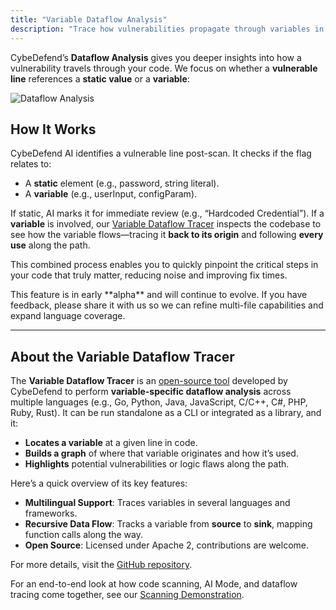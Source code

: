 ```yaml
---
title: "Variable Dataflow Analysis"
description: "Trace how vulnerabilities propagate through variables in your code using CybeDefend AI and our open-source Variable Dataflow Tracer."
---
```


CybeDefend’s **Dataflow Analysis** gives you deeper insights into how a vulnerability travels through your code. We focus on whether a **vulnerable line** references a **static value** or a **variable**:

<Frame>
  <img src="/images/get-started/general-information/dataflow-analysis.png" alt="Dataflow Analysis" style={{ borderRadius: '0.5rem' }} />
</Frame>

## How It Works

CybeDefend AI identifies a vulnerable line post-scan. It checks if the flag relates to:
  - A **static** element (e.g., password, string literal).  
  - A **variable** (e.g., userInput, configParam).

If static, AI marks it for immediate review (e.g., “Hardcoded Credential”).
If a **variable** is involved, our [Variable Dataflow Tracer](https://github.com/CybeDefend/variable-dataflow-tracer) inspects the codebase to see how the variable flows—tracing it **back to its origin** and following **every use** along the path.

This combined process enables you to quickly pinpoint the critical steps in your code that truly matter, reducing noise and improving fix times.

<Tip>
This feature is in early **alpha** and will continue to evolve. If you have feedback, please share it with us so we can refine multi-file capabilities and expand language coverage.
</Tip>

---

## About the Variable Dataflow Tracer

The **Variable Dataflow Tracer** is an [open-source tool](https://github.com/CybeDefend/variable-dataflow-tracer) developed by CybeDefend to perform **variable-specific dataflow analysis** across multiple languages (e.g., Go, Python, Java, JavaScript, C/C++, C#, PHP, Ruby, Rust). It can be run standalone as a CLI or integrated as a library, and it:

- **Locates a variable** at a given line in code.
- **Builds a graph** of where that variable originates and how it’s used.
- **Highlights** potential vulnerabilities or logic flaws along the path.

Here’s a quick overview of its key features:

- **Multilingual Support**: Traces variables in several languages and frameworks.  
- **Recursive Data Flow**: Tracks a variable from **source** to **sink**, mapping function calls along the way.  
- **Open Source**: Licensed under Apache 2, contributions are welcome.

For more details, visit the [GitHub repository](https://github.com/CybeDefend/variable-dataflow-tracer).

<Note>
For an end-to-end look at how code scanning, AI Mode, and dataflow tracing come together, see our <a href="/general-information/scanning-demonstration">Scanning Demonstration</a>.
</Note>
